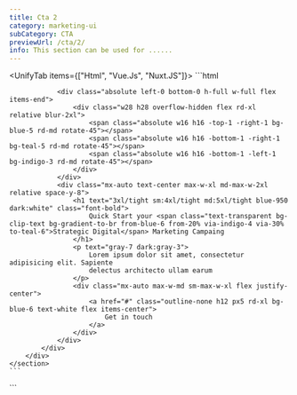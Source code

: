 ```yaml
---
title: Cta 2
category: marketing-ui
subCategory: CTA
previewUrl: /cta/2/
info: This section can be used for ......
---
```


<UnifyTab items={["Html", "Vue.Js", "Nuxt.JS"]}>
  <TabItem>
    ```html
    <section py24>
        <div px="5 sm:10 md:12 lg:5" class="max-w-7xl mx-auto">
            <div
                class="w-full relative py8 md-py10 px6 md-px8 rd-2xl bg-gradient-to-tr from-gray-1 to-gray-2 dark-from-gray-9">
                <div class="absolute right-0 top-0 h-full w-full flex justify-end">
                    <div class="w28 h28 overflow-hidden flex rd-xl relative blur-2xl">
                        <span class="absolute w16 h16 -top-1 -right-1 bg-blue-5 rd-md rotate-45"></span>
                        <span class="absolute w16 h16 -bottom-1 -right-1 bg-teal-5 rd-md rotate-45"></span>
                        <span class="absolute w16 h16 -bottom-1 -left-1 bg-indigo-3 rd-md rotate-45"></span>
                    </div>
                </div>

                <div class="absolute left-0 bottom-0 h-full w-full flex items-end">
                    <div class="w28 h28 overflow-hidden flex rd-xl relative blur-2xl">
                        <span class="absolute w16 h16 -top-1 -right-1 bg-blue-5 rd-md rotate-45"></span>
                        <span class="absolute w16 h16 -bottom-1 -right-1 bg-teal-5 rd-md rotate-45"></span>
                        <span class="absolute w16 h16 -bottom-1 -left-1 bg-indigo-3 rd-md rotate-45"></span>
                    </div>
                </div>
                <div class="mx-auto text-center max-w-xl md-max-w-2xl relative space-y-8">
                    <h1 text="3xl/tight sm:4xl/tight md:5xl/tight blue-950 dark:white" class="font-bold">
                        Quick Start your <span class="text-transparent bg-clip-text bg-gradient-to-br from-blue-6 from-20% via-indigo-4 via-30% to-teal-6">Strategic Digital</span> Marketing Campaing
                    </h1>
                    <p text="gray-7 dark:gray-3">
                        Lorem ipsum dolor sit amet, consectetur adipisicing elit. Sapiente
                        delectus architecto ullam earum
                    </p>
                    <div class="mx-auto max-w-md sm-max-w-xl flex justify-center">
                        <a href="#" class="outline-none h12 px5 rd-xl bg-blue-6 text-white flex items-center">
                            Get in touch
                        </a>
                    </div>
                </div>
            </div>
        </div>
    </section>
    ```
  </TabItem>

  <TabItem>
    ```
    <template>
        <section py24>
            <div px="5 sm:10 md:12 lg:5" class="max-w-7xl mx-auto">
                <div
                    class="w-full relative py8 md-py10 px6 md-px8 rd-2xl bg-gradient-to-tr from-gray-1 to-gray-2 dark-from-gray-9">
                    <div class="absolute right-0 top-0 h-full w-full flex justify-end">
                        <div class="w28 h28 overflow-hidden flex rd-xl relative blur-2xl">
                            <span class="absolute w16 h16 -top-1 -right-1 bg-blue-5 rd-md rotate-45"></span>
                            <span class="absolute w16 h16 -bottom-1 -right-1 bg-teal-5 rd-md rotate-45"></span>
                            <span class="absolute w16 h16 -bottom-1 -left-1 bg-indigo-3 rd-md rotate-45"></span>
                        </div>
                    </div>

                    <div class="absolute left-0 bottom-0 h-full w-full flex items-end">
                        <div class="w28 h28 overflow-hidden flex rd-xl relative blur-2xl">
                            <span class="absolute w16 h16 -top-1 -right-1 bg-blue-5 rd-md rotate-45"></span>
                            <span class="absolute w16 h16 -bottom-1 -right-1 bg-teal-5 rd-md rotate-45"></span>
                            <span class="absolute w16 h16 -bottom-1 -left-1 bg-indigo-3 rd-md rotate-45"></span>
                        </div>
                    </div>
                    <div class="mx-auto text-center max-w-xl md-max-w-2xl relative space-y-8">
                        <h1 text="3xl/tight sm:4xl/tight md:5xl/tight blue-950 dark:white" class="font-bold">
                            Quick Start your <span class="text-transparent bg-clip-text bg-gradient-to-br from-blue-6 from-20% via-indigo-4 via-30% to-teal-6">Strategic Digital</span> Marketing Campaing
                        </h1>
                        <p text="gray-7 dark:gray-3">
                            Lorem ipsum dolor sit amet, consectetur adipisicing elit. Sapiente
                            delectus architecto ullam earum
                        </p>
                        <div class="mx-auto max-w-md sm-max-w-xl flex justify-center">
                            <a href="#" class="outline-none h12 px5 rd-xl bg-blue-6 text-white flex items-center">
                                Get in touch
                            </a>
                        </div>
                    </div>
                </div>
            </div>
        </section>
    </template>
    ```
  </TabItem> 

  <TabItem>
    ```
    <template>
        <section py24>
            <div px="5 sm:10 md:12 lg:5" class="max-w-7xl mx-auto">
                <div
                    class="w-full relative py8 md-py10 px6 md-px8 rd-2xl bg-gradient-to-tr from-gray-1 to-gray-2 dark-from-gray-9">
                    <div class="absolute right-0 top-0 h-full w-full flex justify-end">
                        <div class="w28 h28 overflow-hidden flex rd-xl relative blur-2xl">
                            <span class="absolute w16 h16 -top-1 -right-1 bg-blue-5 rd-md rotate-45"></span>
                            <span class="absolute w16 h16 -bottom-1 -right-1 bg-teal-5 rd-md rotate-45"></span>
                            <span class="absolute w16 h16 -bottom-1 -left-1 bg-indigo-3 rd-md rotate-45"></span>
                        </div>
                    </div>

                    <div class="absolute left-0 bottom-0 h-full w-full flex items-end">
                        <div class="w28 h28 overflow-hidden flex rd-xl relative blur-2xl">
                            <span class="absolute w16 h16 -top-1 -right-1 bg-blue-5 rd-md rotate-45"></span>
                            <span class="absolute w16 h16 -bottom-1 -right-1 bg-teal-5 rd-md rotate-45"></span>
                            <span class="absolute w16 h16 -bottom-1 -left-1 bg-indigo-3 rd-md rotate-45"></span>
                        </div>
                    </div>
                    <div class="mx-auto text-center max-w-xl md-max-w-2xl relative space-y-8">
                        <h1 text="3xl/tight sm:4xl/tight md:5xl/tight blue-950 dark:white" class="font-bold">
                            Quick Start your <span class="text-transparent bg-clip-text bg-gradient-to-br from-blue-6 from-20% via-indigo-4 via-30% to-teal-6">Strategic Digital</span> Marketing Campaing
                        </h1>
                        <p text="gray-7 dark:gray-3">
                            Lorem ipsum dolor sit amet, consectetur adipisicing elit. Sapiente
                            delectus architecto ullam earum
                        </p>
                        <div class="mx-auto max-w-md sm-max-w-xl flex justify-center">
                            <nuxt-link to="#" class="outline-none h12 px5 rd-xl bg-blue-6 text-white flex items-center">
                                Get in touch
                            </nuxt-link>
                        </div>
                    </div>
                </div>
            </div>
        </section>
    </template>
    ```
  </TabItem>
</UnifyTab>